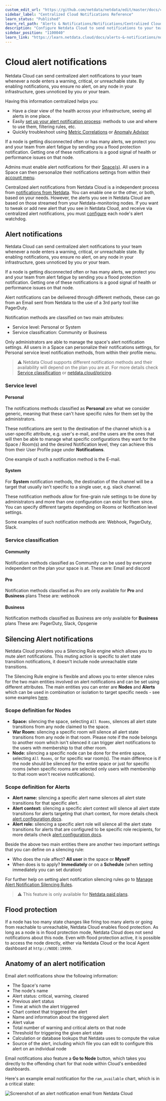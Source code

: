 ```yaml
---
custom_edit_url: "https://github.com/netdata/netdata/edit/master/docs/cloud/alerts-notifications/notifications.md"
sidebar_label: "Centralized Cloud Notifications Reference"
learn_status: "Published"
learn_rel_path: "Alerts & Notifications/Notifications/Centralized Cloud Notifications"
description: "Configure Netdata Cloud to send notifications to your team whenever any node on your infrastructure triggers an alert threshold."
sidebar_position: "1100040"
learn_link: "https://learn.netdata.cloud/docs/alerts-&-notifications/notifications/centralized-cloud-notifications/centralized-cloud-notifications-reference"
---
```


# Cloud alert notifications


Netdata Cloud can send centralized alert notifications to your team whenever a node enters a warning, critical, or
unreachable state. By enabling notifications, you ensure no alert, on any node in your infrastructure, goes unnoticed by
you or your team.

Having this information centralized helps you:
* Have a clear view of the health across your infrastructure, seeing all alerts in one place.
* Easily [set up your alert notification process](/docs/alerts-&-notifications/notifications/centralized-cloud-notifications/manage-notification-methods): 
methods to use and where to use them, filtering rules, etc.
* Quickly troubleshoot using [Metric Correlations](/docs/machine-learning-and-anomaly-detection/metric-correlations)
or [Anomaly Advisor](/docs/machine-learning-and-anomaly-detection/anomaly-advisor)

If a node is getting disconnected often or has many alerts, we protect you and your team from alert fatigue by sending
you a flood protection notification. Getting one of these notifications is a good signal of health or performance issues
on that node.

Admins must enable alert notifications for their [Space(s)](/docs/alerts-&-notifications/notifications/centralized-cloud-notifications/manage-notification-methods#manage-space-notification-settings). All users in a
Space can then personalize their notifications settings from within their [account
menu](https://github.com/netdata/netdata/blob/master/docs/cloud/alerts-notifications/#manage-user-notification-settings).

<Callout type="notice">

Centralized alert notifications from Netdata Cloud is a independent process from [notifications from
Netdata](/docs/alerts-&-notifications/notifications). You can enable one or the other, or both, based on your needs. However,
the alerts you see in Netdata Cloud are based on those streamed from your Netdata-monitoring nodes. If you want to tweak
or add new alert that you see in Netdata Cloud, and receive via centralized alert notifications, you must
[configure](/docs/alerts-&-notifications/health-configuration-reference) each node's alert watchdog.

</Callout>

## Alert notifications

Netdata Cloud can send centralized alert notifications to your team whenever a node enters a warning, critical, or unreachable state. By enabling notifications, 
you ensure no alert, on any node in your infrastructure, goes unnoticed by you or your team.

If a node is getting disconnected often or has many alerts, we protect you and your team from alert fatigue by sending you a flood protection notification. 
Getting one of these notifications is a good signal of health or performance issues on that node.

Alert notifications can be delivered through different methods, these can go from an Email sent from Netdata to the use of a 3rd party tool like PagerDuty.

Notification methods are classified on two main attributes:
* Service level: Personal or System
* Service classification: Community or Business

Only administrators are able to manage the space's alert notification settings.
All users in a Space can personalize their notifications settings, for Personal service level notification methods, from within their profile menu.

> ⚠️ Netdata Cloud supports different notification methods and their availability will depend on the plan you are at.
> For more details check [Service classification](#service-classification) or [netdata.cloud/pricing](https://www.netdata.cloud/pricing).

### Service level

#### Personal

The notifications methods classified as **Personal** are what we consider generic, meaning that these can't have specific rules for them set by the administrators.

These notifications are sent to the destination of the channel which is a user-specific attribute, e.g. user's e-mail, and the users are the ones that will then be able to
manage what specific configurations they want for the Space / Room(s) and the desired Notification level, they can achieve this from their User Profile page under 
**Notifications**.

One example of such a notification method is the E-mail.

#### System

For **System** notification methods, the destination of the channel will be a target that usually isn't specific to a single user, e.g. slack channel.

These notification methods allow for fine-grain rule settings to be done by administrators and more than one configuration can exist for them since. You can specify 
different targets depending on Rooms or Notification level settings.

Some examples of such notification methods are: Webhook, PagerDuty, Slack.

### Service classification

#### Community

Notification methods classified as Community can be used by everyone independent on the plan your space is at.
These are: Email and discord

#### Pro

Notification methods classified as Pro are only available for **Pro** and **Business** plans
These are: webhook

#### Business

Notification methods classified as Business are only available for **Business** plans
These are: PagerDuty, Slack, Opsgenie

## Silencing Alert notifications

Netdata Cloud provides you a Silencing Rule engine which allows you to mute alert notifications. This muting action is specific to alert state transition notifications, it doesn't include node unreachable state transitions.

The Silencing Rule engine is flexible and allows you to enter silence rules for the two main entities involved on alert notifications and can be set using different attributes. The main entities you can enter are **Nodes** and **Alerts** which can be used in combination or isolation to target specific needs - see some examples [here](/docs/alerts-&-notifications/notifications/centralized-cloud-notifications/manage-alert-notification-silencing-rules#silencing-rules-examples).

### Scope definition for Nodes
* **Space:** silencing the space, selecting `All Rooms`, silences all alert state transitions from any node claimed to the space.
* **War Room:** silencing a specific room will silence all alert state transitions from any node in that room. Please note if the node belongs to 
another room which isn't silenced it can trigger alert notifications to the users with membership to that other room.
* **Node:** silencing a specific node can be done for the entire space, selecting `All Rooms`, or for specific war room(s). The main difference is
if the node should be silenced for the entire space or just for specific rooms (when specific rooms are selected only users with membership to that room won't receive notifications).

### Scope definition for Alerts
* **Alert name:** silencing a specific alert name silences all alert state transitions for that specific alert. 
* **Alert context:** silencing a specific alert context will silence all alert state transitions for alerts targeting that chart context, for more details check [alert configuration docs](/docs/alerts-&-notifications/health-configuration-reference#alert-line-on).
* **Alert role:** silencing a specific alert role will silence all the alert state transitions for alerts that are configured to be specific role recipients, for more details check [alert configuration docs](/docs/alerts-&-notifications/health-configuration-reference#alert-line-to).

Beside the above two main entities there are another two important settings that you can define on a silencing rule:
* Who does the rule affect? **All user** in the space or **Myself**
* When does is to apply? **Immediately** or on a **Schedule** (when setting immediately you can set duration)

For further help on setting alert notification silencing rules go to [Manage Alert Notification Silencing Rules](/docs/alerts-&-notifications/notifications/centralized-cloud-notifications/manage-alert-notification-silencing-rules).

> ⚠️ This feature is only available for [Netdata paid plans](/docs/netdata-cloud/netdata-plans).

## Flood protection

If a node has too many state changes like firing too many alerts or going from reachable to unreachable, Netdata Cloud
enables flood protection. As long as a node is in flood protection mode, Netdata Cloud does not send notifications about
this node. Even with flood protection active, it is possible to access the node directly, either via Netdata Cloud or
the local Agent dashboard at `http://NODE:19999`.

## Anatomy of an alert notification

Email alert notifications show the following information:

- The Space's name
- The node's name
- Alert status: critical, warning, cleared
- Previous alert status
- Time at which the alert triggered
- Chart context that triggered the alert
- Name and information about the triggered alert
- Alert value
- Total number of warning and critical alerts on that node
- Threshold for triggering the given alert state
- Calculation or database lookups that Netdata uses to compute the value
- Source of the alert, including which file you can edit to configure this alert on an individual node

Email notifications also feature a **Go to Node** button, which takes you directly to the offending chart for that node
within Cloud's embedded dashboards.

Here's an example email notification for the `ram_available` chart, which is in a critical state:

![Screenshot of an alert notification email from Netdata Cloud](https://user-images.githubusercontent.com/1153921/87461878-e933c480-c5c3-11ea-870b-affdb0801854.png)
